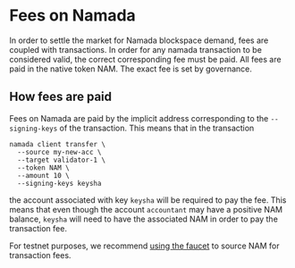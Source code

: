 # Fees on Namada

In order to settle the market for Namada blockspace demand, fees are coupled with transactions. In order for any namada transaction to be considered valid, the correct corresponding fee must be paid. All fees are paid in the native token NAM. The exact fee is set by governance.

## How fees are paid

Fees on Namada are paid by the implicit address corresponding to the `--signing-keys` of the transaction. This means that in the transaction 
```shell copy
namada client transfer \
  --source my-new-acc \
  --target validator-1 \
  --token NAM \
  --amount 10 \
  --signing-keys keysha
```

the account associated with key `keysha` will be required to pay the fee. This means that even though the account `accountant` may have a positive NAM balance, `keysha` will need to have the associated NAM in order to pay the transaction fee.

For testnet purposes, we recommend [using the faucet](../introduction/testnets/pow.md) to source NAM for transaction fees.
